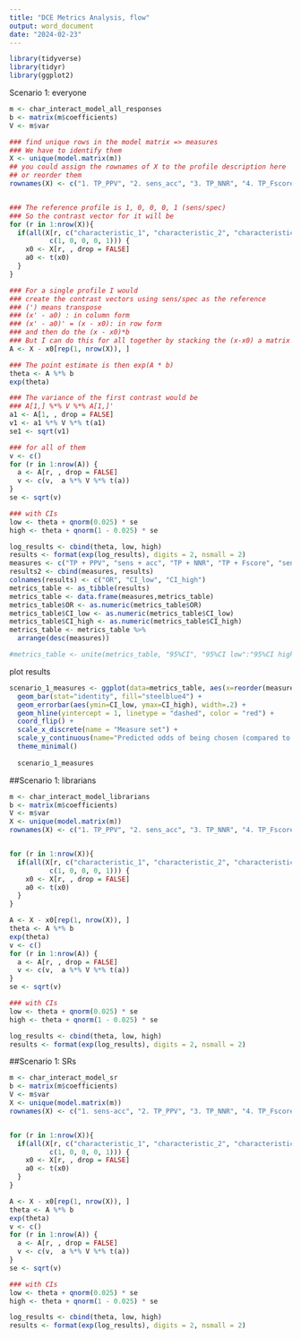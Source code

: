 ```yaml
---
title: "DCE Metrics Analysis, flow"
output: word_document
date: "2024-02-23"
---
```

```r
library(tidyverse)
library(tidyr)
library(ggplot2)
```

Scenario 1: everyone
```r
m <- char_interact_model_all_responses
b <- matrix(m$coefficients)
V <- m$var

### find unique rows in the model matrix => measures 
### We have to identify them 
X <- unique(model.matrix(m)) 
## you could assign the rownames of X to the profile description here 
## or reorder them 
rownames(X) <- c("1. TP_PPV", "2. sens_acc", "3. TP_NNR", "4. TP_Fscore", "5. sens_NNR", "6. TP_spec or TP_PLR", "8. sens_spec or sens_PLR", "13. TP_FP", "16. sens_FP", "17. sens_PPV", "18. TP_acc", "19. sens_Fscore", "20. TP_NPV or TP_CC", "24. sens_NPV or sens_CC")


### The reference profile is 1, 0, 0, 0, 1 (sens/spec)
### So the contrast vector for it will be 
for (r in 1:nrow(X)){
  if(all(X[r, c("characteristic_1", "characteristic_2", "characteristic_31", "characteristic_4", "characteristic_5")] ==
          c(1, 0, 0, 0, 1))) {
    x0 <- X[r, , drop = FALSE]
    a0 <- t(x0)
  }
}

### For a single profile I would
### create the contrast vectors using sens/spec as the reference 
### (') means transpose
### (x' - a0) : in column form 
### (x' - a0)' = (x - x0): in row form 
### and then do the (x - x0)*b 
### But I can do this for all together by stacking the (x-x0) a matrix
A <- X - x0[rep(1, nrow(X)), ]

### The point estimate is then exp(A * b) 
theta <- A %*% b 
exp(theta)

### The variance of the first contrast would be 
### A[1,] %*% V %*% A[1,]'
a1 <- A[1, , drop = FALSE]
v1 <- a1 %*% V %*% t(a1)
se1 <- sqrt(v1)

### for all of them  
v <- c()
for (r in 1:nrow(A)) {
  a <- A[r, , drop = FALSE]
  v <- c(v,  a %*% V %*% t(a))
}
se <- sqrt(v)

### with CIs
low <- theta + qnorm(0.025) * se
high <- theta + qnorm(1 - 0.025) * se

log_results <- cbind(theta, low, high)
results <- format(exp(log_results), digits = 2, nsmall = 2)
measures <- c("TP + PPV", "sens + acc", "TP + NNR", "TP + Fscore", "sens + NNR", "TP + spec or TP + PLR", "sens + spec or sens + PLR", "TP + FP", "sens + FP", "sens + PPV", "TP + acc", "sens + Fscore", "TP + NPV or TP + CC", "sens + NPV or sens + CC")
results2 <- cbind(measures, results)
colnames(results) <- c("OR", "CI_low", "CI_high")
metrics_table <- as_tibble(results)
metrics_table <- data.frame(measures,metrics_table)
metrics_table$OR <- as.numeric(metrics_table$OR)
metrics_table$CI_low <- as.numeric(metrics_table$CI_low)
metrics_table$CI_high <- as.numeric(metrics_table$CI_high)
metrics_table <- metrics_table %>%
  arrange(desc(measures)) 

#metrics_table <- unite(metrics_table, "95%CI", "95%CI low":"95%CI high", sep = '-', remove = TRUE)  

```
plot results
```r
scenario_1_measures <- ggplot(data=metrics_table, aes(x=reorder(measures, OR), y=OR)) +
  geom_bar(stat="identity", fill="steelblue4") +
  geom_errorbar(aes(ymin=CI_low, ymax=CI_high), width=.2) +
  geom_hline(yintercept = 1, linetype = "dashed", color = "red") +  
  coord_flip() +
  scale_x_discrete(name = "Measure set") +
  scale_y_continuous(name="Predicted odds of being chosen (compared to sens + spec)", seq(0,4,0.5)) +
  theme_minimal() 
  
  scenario_1_measures


```

##Scenario 1: librarians
```r
m <- char_interact_model_librarians
b <- matrix(m$coefficients)
V <- m$var
X <- unique(model.matrix(m)) 
rownames(X) <- c("1. TP_PPV", "2. sens_acc", "3. TP_NNR", "4. TP_Fscore", "5. sens_NNR", "6. TP_spec or TP_PLR", "8. sens_spec or sens_PLR", "13. TP_FP", "16. sens_FP", "17. sens_PPV", "18. TP_acc", "19. sens_Fscore", "20. TP_NPV or TP_CC", "24. sens_NPV or sens_CC")


for (r in 1:nrow(X)){
  if(all(X[r, c("characteristic_1", "characteristic_2", "characteristic_31", "characteristic_4", "characteristic_5")] ==
          c(1, 0, 0, 0, 1))) {
    x0 <- X[r, , drop = FALSE]
    a0 <- t(x0)
  }
}

A <- X - x0[rep(1, nrow(X)), ]
theta <- A %*% b 
exp(theta)
v <- c()
for (r in 1:nrow(A)) {
  a <- A[r, , drop = FALSE]
  v <- c(v,  a %*% V %*% t(a))
}
se <- sqrt(v)

### with CIs
low <- theta + qnorm(0.025) * se
high <- theta + qnorm(1 - 0.025) * se

log_results <- cbind(theta, low, high)
results <- format(exp(log_results), digits = 2, nsmall = 2)

```

##Scenario 1: SRs
```r
m <- char_interact_model_sr
b <- matrix(m$coefficients)
V <- m$var
X <- unique(model.matrix(m)) 
rownames(X) <- c("1. sens-acc", "2. TP_PPV", "3. TP_NNR", "4. TP_Fscore", "5. sens_NNR", "6. TP_spec or TP_PLR", "7. sens_spec or sens_PLR", "11. TP_FP", "13. sens_FP", "15. sens_PPV", "16. TP_acc", "23. sens_NPV", "43. sens_fscore", "44. TP_NPV")


for (r in 1:nrow(X)){
  if(all(X[r, c("characteristic_1", "characteristic_2", "characteristic_31", "characteristic_4", "characteristic_5")] ==
          c(1, 0, 0, 0, 1))) {
    x0 <- X[r, , drop = FALSE]
    a0 <- t(x0)
  }
}

A <- X - x0[rep(1, nrow(X)), ]
theta <- A %*% b 
exp(theta)
v <- c()
for (r in 1:nrow(A)) {
  a <- A[r, , drop = FALSE]
  v <- c(v,  a %*% V %*% t(a))
}
se <- sqrt(v)

### with CIs
low <- theta + qnorm(0.025) * se
high <- theta + qnorm(1 - 0.025) * se

log_results <- cbind(theta, low, high)
results <- format(exp(log_results), digits = 2, nsmall = 2)

```